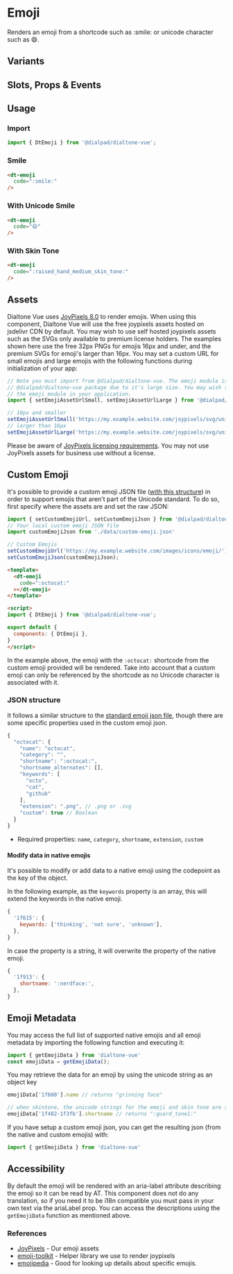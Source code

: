 

<Meta of={EmojiStories}/>

# Emoji

<Subtitle>
  Renders an emoji from a shortcode such as :smile: or unicode character such as 😄.
</Subtitle>

<Canvas>
  <Story of={EmojiStories.Default} />
</Canvas>

## Variants

<Canvas>
  <Story of={EmojiStories.Variants} />
</Canvas>

## Slots, Props & Events

<Controls />

## Usage

### Import

```jsx
import { DtEmoji } from '@dialpad/dialtone-vue';
```

### Smile

```html
<dt-emoji
  code=":smile:"
/>
```

### With Unicode Smile

```html
<dt-emoji
  code="😄"
/>
```

### With Skin Tone

```html
<dt-emoji
  code=":raised_hand_medium_skin_tone:"
/>
```

## Assets

Dialtone Vue uses [JoyPixels 8.0](https://www.joypixels.com/) to render emojis. When using this component,
Dialtone Vue will use the free joypixels assets hosted on jsdelivr CDN by default. You may wish to use self hosted
joypixels assets such as the SVGs only available to premium license holders. The examples shown here use the free 32px
PNGs for emojis 16px and under, and the premium SVGs for emoji's larger than 16px. You may set a custom URL for small
emojis and large emojis with the following functions during initialization of your app:

```js
// Note you must import from @dialpad/dialtone-vue. The emoji module is not included in the main
// @dialpad/dialtone-vue package due to it's large size. You may wish to consider dynamically importing
// the emoji module in your application.
import { setEmojiAssetUrlSmall, setEmojiAssetUrlLarge } from '@dialpad/dialtone-vue'

// 16px and smaller
setEmojiAssetUrlSmall('https://my.example.website.com/joypixels/svg/unicode/32/', '.png')
// larger than 16px
setEmojiAssetUrlLarge('https://my.example.website.com/joypixels/svg/unicode/', '.svg')
```

Please be aware of [JoyPixels licensing requirements](https://www.joypixels.com/licenses). You may not use JoyPixels
assets for business use without a license.

## Custom Emoji

It's possible to provide a custom emoji JSON file ([with this structure](#json-structure)) in order to support emojis
that aren't part of the Unicode standard. To do so, first specify where the assets are and set the raw JSON:

```js
import { setCustomEmojiUrl, setCustomEmojiJson } from '@dialpad/dialtone-vue'
// Your local custom emoji JSON file
import customEmojiJson from './data/custom-emoji.json'

// Custom Emojis
setCustomEmojiUrl('https://my.example.website.com/images/icons/emoji/');
setCustomEmojiJson(customEmojiJson);
```

```html
<template>
  <dt-emoji
    code=":octocat:"
  ></dt-emoji>
</template>

<script>
import { DtEmoji } from '@dialpad/dialtone-vue';

export default {
  components: { DtEmoji },
}
</script>
```

In the example above, the emoji with the `:octocat:` shortcode from the custom emoji provided will be rendered.
Take into account that a custom emoji can only be referenced by the shortcode as no Unicode character is associated
with it.

### JSON structure

It follows a similar structure to the
[standard emoji json file](https://raw.githubusercontent.com/joypixels/emoji-toolkit/master/emoji_strategy.json),
though there are some specific properties used in the custom emoji json.

```js
{
  "octocat": {
    "name": "octocat",
    "category": "",
    "shortname": ":octocat:",
    "shortname_alternates": [],
    "keywords": [
      "octo",
      "cat",
      "github"
    ],
    "extension": ".png", // .png or .svg
    "custom": true // Boolean
  }
}
```

* Required properties: `name`, `category`, `shortname`, `extension`, `custom`

#### Modify data in native emojis

It's possible to modify or add data to a native emoji using the codepoint as the key of the object.

In the following example, as the `keywords` property is an array, this will extend the keywords in the native emoji.

```js
{
  '1f615': {
    keywords: ['thinking', 'not sure', 'unknown'],
  },
}
```

In case the property is a string, it will overwrite the property of the native emoji.

```js
{
  '1f913': {
    shortname: ':nerdface:',
  },
}
```

## Emoji Metadata

You may access the full list of supported native emojis and all emoji metadata by importing the following function and
executing it:

```js
import { getEmojiData } from 'dialtone-vue'
const emojiData = getEmojiData();
```

You may retrieve the data for an emoji by using the unicode string as an object key

```js
emojiData['1f600'].name // returns "grinning face"

// when skintone, the unicode strings for the emoji and skin tone are separated by a -
emojiData['1f482-1f3fb'].shortname // returns ":guard_tone1:"
```

If you have setup a custom emoji json, you can get the resulting json (from the native and custom emojis)
with:

```js
import { getEmojiData } from 'dialtone-vue'
```

## Accessibility

By default the emoji will be rendered with an aria-label attribute describing the emoji so it can be read by AT. This
component does not do any translation, so if you need it to be i18n compatible you must pass in your own text via the
ariaLabel prop. You can access the descriptions using the `getEmojiData` function as mentioned above.

### References

* [JoyPixels](https://www.joypixels.com/) - Our emoji assets
* [emoji-toolkit](https://github.com/joypixels/emoji-toolkit) - Helper library we use to render joypixels
* [emojipedia](https://emojipedia.org/) - Good for looking up details about specific emojis.
